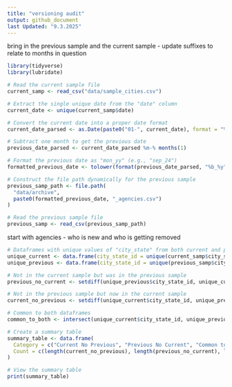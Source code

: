 ```yaml
---
title: "versioning audit"
output: github_document
last Updated: "9.3.2025"
---
```


bring in the previous sample and the current sample - update suffixes to relate to months in question
```r
library(tidyverse)
library(lubridate)

# Read the current sample file
current_samp <- read_csv("data/sample_cities.csv")

# Extract the single unique date from the "date" column
current_date <- unique(current_samp$date)

# Convert the current date into a proper date format
current_date_parsed <- as.Date(paste0("01-", current_date), format = "%d-%b_%y")

# Subtract one month to get the previous date
previous_date_parsed <- current_date_parsed %m-% months(1)

# Format the previous date as "mon_yy" (e.g., "sep_24")
formatted_previous_date <- tolower(format(previous_date_parsed, "%b_%y"))

# Construct the file path dynamically for the previous sample
previous_samp_path <- file.path(
  "data/archive",
  paste0(formatted_previous_date, "_agencies.csv")
)

# Read the previous sample file
previous_samp <- read_csv(previous_samp_path)
```
start with agencies - who is new and who is getting removed
```r
# Dataframes with unique values of "city_state" from both current and previous data
unique_current <- data.frame(city_state_id = unique(current_samp$city_state_id))
unique_previous <- data.frame(city_state_id = unique(previous_samp$city_state_id))

# Not in the current sample but was in the previous sample
previous_no_current <- setdiff(unique_previous$city_state_id, unique_current$city_state_id)

# Not in the previous sample but now in the current sample
current_no_previous <- setdiff(unique_current$city_state_id, unique_previous$city_state_id)

# Common to both dataframes
common_to_both <- intersect(unique_current$city_state_id, unique_previous$city_state_id)

# Create a summary table
summary_table <- data.frame(
  Category = c("Current No Previous", "Previous No Current", "Common to Both"),
  Count = c(length(current_no_previous), length(previous_no_current), length(common_to_both))
)

# View the summary table
print(summary_table)
```


```r
```